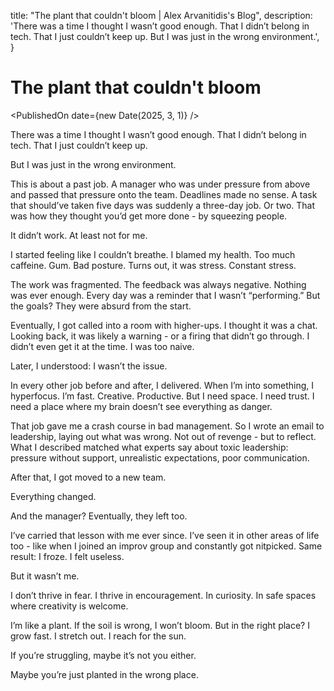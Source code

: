   title: "The plant that couldn't bloom | Alex Arvanitidis's Blog",
  description:
    'There was a time I thought I wasn’t good enough. That I didn’t belong in tech. That I just couldn’t keep up. But I was just in the wrong environment.',
}


# The plant that couldn't bloom

<PublishedOn date={new Date(2025, 3, 1)} />

<Cover
  src="/flower-bloom.png"
  alt="the plant that could not bloom"
  caption="Image generated using ChatGPT-4o"
/>

There was a time I thought I wasn’t good enough. That I didn’t belong in tech. That I just couldn’t keep up.

But I was just in the wrong environment.

This is about a past job. A manager who was under pressure from above and passed that pressure onto the team. Deadlines made no sense. A task that should’ve taken five days was suddenly a three-day job. Or two. That was how they thought you’d get more done - by squeezing people.

It didn’t work. At least not for me.

I started feeling like I couldn’t breathe. I blamed my health. Too much caffeine. Gum. Bad posture. Turns out, it was stress. Constant stress.

The work was fragmented. The feedback was always negative. Nothing was ever enough. Every day was a reminder that I wasn’t “performing.” But the goals? They were absurd from the start.

Eventually, I got called into a room with higher-ups. I thought it was a chat. Looking back, it was likely a warning - or a firing that didn’t go through. I didn’t even get it at the time. I was too naive.

Later, I understood: I wasn’t the issue.

In every other job before and after, I delivered. When I’m into something, I hyperfocus. I’m fast. Creative. Productive. But I need space. I need trust. I need a place where my brain doesn’t see everything as danger.

That job gave me a crash course in bad management. So I wrote an email to leadership, laying out what was wrong. Not out of revenge - but to reflect. What I described matched what experts say about toxic leadership: pressure without support, unrealistic expectations, poor communication.

After that, I got moved to a new team.

Everything changed.

And the manager? Eventually, they left too.

I’ve carried that lesson with me ever since. I’ve seen it in other areas of life too - like when I joined an improv group and constantly got nitpicked. Same result: I froze. I felt useless.

But it wasn’t me.

I don’t thrive in fear. I thrive in encouragement. In curiosity. In safe spaces where creativity is welcome.

I’m like a plant. If the soil is wrong, I won’t bloom. But in the right place? I grow fast. I stretch out. I reach for the sun.

If you’re struggling, maybe it’s not you either.

Maybe you’re just planted in the wrong place.
